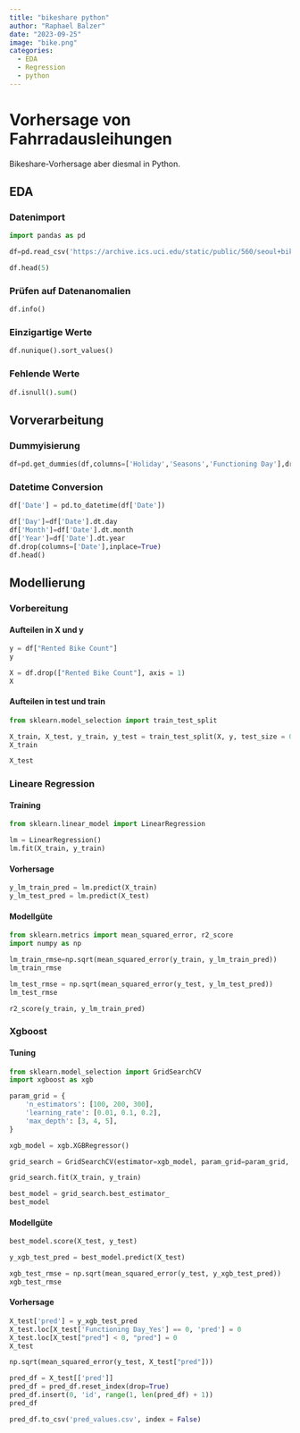 ```yaml
---
title: "bikeshare python"
author: "Raphael Balzer"
date: "2023-09-25"
image: "bike.png"
categories:
  - EDA
  - Regression
  - python
---
```


# Vorhersage von Fahrradausleihungen
Bikeshare-Vorhersage aber diesmal in Python.

## EDA

### Datenimport

```python
import pandas as pd
```

```python
df=pd.read_csv('https://archive.ics.uci.edu/static/public/560/seoul+bike+sharing+demand.zip',encoding= 'unicode_escape',parse_dates=["Date"],dayfirst= "true")
```

```python
df.head(5)
```

### Prüfen auf Datenanomalien

```python
df.info()
```
### Einzigartige Werte

```python
df.nunique().sort_values()
```

### Fehlende Werte

```python
df.isnull().sum()
```

## Vorverarbeitung

### Dummyisierung

```python
df=pd.get_dummies(df,columns=['Holiday','Seasons','Functioning Day'],drop_first=True)
```

### Datetime Conversion

```python
df['Date'] = pd.to_datetime(df['Date'])

df['Day']=df['Date'].dt.day
df['Month']=df['Date'].dt.month
df['Year']=df['Date'].dt.year
df.drop(columns=['Date'],inplace=True)
df.head()
```

## Modellierung

### Vorbereitung

#### Aufteilen in X und y

```python
y = df["Rented Bike Count"]
y
```

```python
X = df.drop(["Rented Bike Count"], axis = 1)
X
```
#### Aufteilen in test und train

```python
from sklearn.model_selection import train_test_split

X_train, X_test, y_train, y_test = train_test_split(X, y, test_size = 0.2, random_state = 42)
X_train
```

```python
X_test
```


### Lineare Regression

#### Training

```python
from sklearn.linear_model import LinearRegression

lm = LinearRegression()
lm.fit(X_train, y_train)
```

#### Vorhersage

```python
y_lm_train_pred = lm.predict(X_train)
y_lm_test_pred = lm.predict(X_test)
```

#### Modellgüte

```python
from sklearn.metrics import mean_squared_error, r2_score
import numpy as np

lm_train_rmse=np.sqrt(mean_squared_error(y_train, y_lm_train_pred))
lm_train_rmse
```

```python
lm_test_rmse = np.sqrt(mean_squared_error(y_test, y_lm_test_pred))
lm_test_rmse
```

```python
r2_score(y_train, y_lm_train_pred)
```

### Xgboost

#### Tuning

```python
from sklearn.model_selection import GridSearchCV
import xgboost as xgb

param_grid = {
    'n_estimators': [100, 200, 300],
    'learning_rate': [0.01, 0.1, 0.2],
    'max_depth': [3, 4, 5],
}
```

```python
xgb_model = xgb.XGBRegressor()
```

```python
grid_search = GridSearchCV(estimator=xgb_model, param_grid=param_grid, cv=5, scoring='neg_mean_squared_error')
```

```python
grid_search.fit(X_train, y_train)
```

```python
best_model = grid_search.best_estimator_
best_model
```

#### Modellgüte

```python
best_model.score(X_test, y_test)
```

```python
y_xgb_test_pred = best_model.predict(X_test)
```

```python
xgb_test_rmse = np.sqrt(mean_squared_error(y_test, y_xgb_test_pred))
xgb_test_rmse
```

#### Vorhersage

```python
X_test['pred'] = y_xgb_test_pred
X_test.loc[X_test['Functioning Day_Yes'] == 0, 'pred'] = 0
X_test.loc[X_test["pred"] < 0, "pred"] = 0
X_test
```
```python
np.sqrt(mean_squared_error(y_test, X_test["pred"]))
```

```python
pred_df = X_test[['pred']]
pred_df = pred_df.reset_index(drop=True)
pred_df.insert(0, 'id', range(1, len(pred_df) + 1))
pred_df
```

```python
pred_df.to_csv('pred_values.csv', index = False)
```